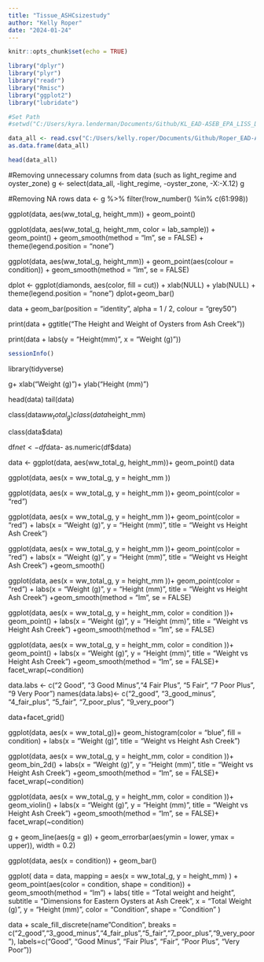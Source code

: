 ```yaml
---
title: "Tissue_ASHCsizestudy"
author: "Kelly Roper"
date: "2024-01-24"
---
```


```r
knitr::opts_chunk$set(echo = TRUE)
```

```r
library("dplyr")                                    
library("plyr")                                     
library("readr")             
library("Rmisc")
library("ggplot2")
library("lubridate")

#Set Path
#setwd("C:/Users/kyra.lenderman/Documents/Github/KL_EAD-ASEB_EPA_LISS_Disease_Surveillance/Size_studyASHC/raw_data")

data_all <- read.csv("C:/Users/kelly.roper/Documents/Github/Roper_EAD-ASEB_EPA_LISS_Disease_Surveillance/Size_studyASHC/raw_data/SizeASHC_TissueProcessing.csv")
as.data.frame(data_all)

head(data_all)

```

#Removing unnecessary columns from data (such as light_regime and oyster_zone)
g <- select(data_all, -light_regime, -oyster_zone, -X:-X.12)
g

#Removing NA rows
data <- g %>%  filter(!row_number() %in% c(61:998))

ggplot(data, aes(ww_total_g, height_mm)) + 
  geom_point()
  
  

ggplot(data, aes(ww_total_g, height_mm, color = lab_sample)) + 
  geom_point() + 
  geom_smooth(method = "lm", se = FALSE) +
  theme(legend.position = "none")


ggplot(data, aes(ww_total_g, height_mm)) + 
  geom_point(aes(colour = condition)) + 
  geom_smooth(method = "lm", se = FALSE) 
  

 dplot <- ggplot(diamonds, aes(color, fill = cut)) + 
  xlab(NULL) + ylab(NULL) + theme(legend.position = "none")
  dplot+geom_bar()

data + geom_bar(position = "identity", alpha = 1 / 2, colour = "grey50")

print(data + ggtitle("The Height and Weight of Oysters from Ash Creek"))

print(data + labs(y = "Height(mm)", x = "Weight (g)"))


```r
sessionInfo()
```

library(tidyverse)

g+
xlab("Weight (g)")+
ylab("Height (mm)")

head(data)
tail(data)

class(data$ww_total_g)
class(data$height_mm)

class(data$data)

df$net <- df$data- as.numeric(df$data)

data <- ggplot(data, aes(ww_total_g, height_mm))+ geom_point()
data


ggplot(data, aes(x = ww_total_g, y = height_mm ))

ggplot(data, aes(x = ww_total_g, y = height_mm ))+ geom_point(color = "red")

ggplot(data, aes(x = ww_total_g, y = height_mm ))+ geom_point(color = "red") + labs(x = "Weight (g)", y = "Height (mm)", title = "Weight vs Height Ash Creek")


ggplot(data, aes(x = ww_total_g, y = height_mm ))+ geom_point(color = "red") + labs(x = "Weight (g)", y = "Height (mm)", title = "Weight vs Height Ash Creek") +geom_smooth()

ggplot(data, aes(x = ww_total_g, y = height_mm ))+ geom_point(color = "red") + labs(x = "Weight (g)", y = "Height (mm)", title = "Weight vs Height Ash Creek") +geom_smooth(method = "lm", se = FALSE)


ggplot(data, aes(x = ww_total_g, y = height_mm, color = condition ))+ geom_point() + labs(x = "Weight (g)", y = "Height (mm)", title = "Weight vs Height Ash Creek") +geom_smooth(method = "lm", se = FALSE)


ggplot(data, aes(x = ww_total_g, y = height_mm, color = condition ))+ geom_point() + labs(x = "Weight (g)", y = "Height (mm)", title = "Weight vs Height Ash Creek") +geom_smooth(method = "lm", se = FALSE)+ facet_wrap(~condition)


 data.labs <- c("2 Good", "3 Good Minus","4 Fair Plus", "5 Fair", "7 Poor Plus", "9 Very Poor")
 names(data.labs)<-  c("2_good", "3_good_minus", "4_fair_plus", "5_fair", "7_poor_plus", "9_very_poor")

data+facet_grid()

ggplot(data, aes(x = ww_total_g))+ geom_histogram(color = "blue", fill = condition) + labs(x = "Weight (g)", title = "Weight vs Height Ash Creek")

ggplot(data, aes(x = ww_total_g, y = height_mm, color = condition ))+ geom_bin_2d() + labs(x = "Weight (g)", y = "Height (mm)", title = "Weight vs Height Ash Creek") +geom_smooth(method = "lm", se = FALSE)+ facet_wrap(~condition)

ggplot(data, aes(x = ww_total_g, y = height_mm, color = condition ))+ geom_violin() + labs(x = "Weight (g)", y = "Height (mm)", title = "Weight vs Height Ash Creek") +geom_smooth(method = "lm", se = FALSE)+ facet_wrap(~condition)


g + geom_line(aes(g = g)) + geom_errorbar(aes(ymin = lower, ymax = upper)), width = 0.2)


ggplot(data, aes(x = condition)) +
  geom_bar()


ggplot(
  data = data,
  mapping = aes(x = ww_total_g, y = height_mm)
) +
  geom_point(aes(color = condition, shape = condition)) +
  geom_smooth(method = "lm") +
  labs(
    title = "Total weight and height",
    subtitle = "Dimensions for Eastern Oysters at Ash Creek",
    x = "Total Weight (g)", y = "Height (mm)",
    color = "Condition", shape = "Condition"
  )
  
  
  data + scale_fill_discrete(name"Condition", 
  breaks = c("2_good","3_good_minus","4_fair_plus","5_fair","7_poor_plus","9_very_poor"),
  labels=c("Good", "Good Minus", "Fair Plus", "Fair", "Poor Plus", "Very Poor"))
  
  